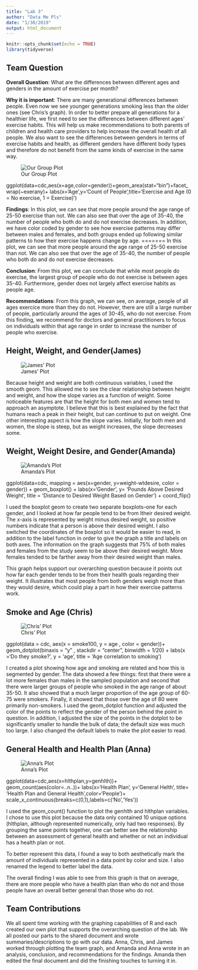 ```yaml
---
title: "Lab 3"
author: "Data Me Pls"
date: "1/30/2019"
output: html_document
---
```


```r
knitr::opts_chunk$set(echo = TRUE)
library(tidyverse)
```
## Team Question
__Overall Question__: What are the differences between different ages and genders in the amount of exercise per month?


__Why it is important__: There are many generational differences between people. Even now we see younger generations smoking less than 
                                          the older ones (see Chris's graph). In order to better prepare all generations for a healthier life, we first need to see 
                                          the differences between different ages' exercise habits. This will help us make recommendations to both parents of 
                                          children and health care providers to help increase the overall health of all people. We also want to see the differences
                                          between genders in terms of exercise habits and health, as different genders have different body types and therefore
                                          do not benefit from the same kinds of exercise in the same way.




![Our Group Plot](Plot/age_vs_exercise.png)

ggplot(data=cdc,aes(x=age,color=gender))+geom_area(stat="bin")+facet_wrap(~exerany)+
labs(x='Age',y='Count of People',title='Exercise and Age (0 = No exercise, 1 = Exercise)')


__Findings__: In this plot, we can see that more people around the age range of 25-50 exercise than not. 
We can also see that over the age of 35-40, the number of people who both do and do not exercise decreases. 
In addition, we have color coded by gender to see how exercise patterns may differ between males and females, and both groups ended up
following similar patterns to how their exercise happens change by age. 
=======
In this plot, we can see that more people around the age range of 25-50 exercise than not. We can also see that over the age of 35-40, the number of people who both do and do not exercise decreases.  


__Conclusion__: From this plot, we can conclude that while most people do exercise, the largest group of people who do not exercise is 
                           between ages 35-40. Furthermore, gender does not largely affect exercise habits as people age.


__Recommendations__: From this graph, we can see, on average, people of all ages exercice more than they do not. 
                                        However, there are still a large number of people, particularly around the ages of 30-45, who do not exercise. 
                                        From this finding, we recommend for doctors and general practitioners to focus on individuals within that age range 
                                        in order to increase the number of people who exercise. 



## Height, Weight, and Gender(James)
![James' Plot](Plot/height_vs_weight.png)

Because height and weight are both continuous variables, I used the smooth geom. 
This allowed me to see the clear relationship between height and weight, and how the slope varies as a function of weight.
 Some noticeable features are that the height for both men and women tend to approach an asymptote.
  I believe that this is best explained by the fact that humans reach a peak in their height, but can continue to put on weight. 
  One other interesting aspect is how the slope varies. Initially, for both men and women, the slope is steep, but as weight increases, 
  the slope decreases some.  

## Weight,  Weight Desire, and Gender(Amanda)
![Amanda's Plot](/Users/amandaliddle4/Desktop/amandaplot.png) 


ggplot(data=cdc, mapping = aes(x=gender, y=weight-wtdesire, color = gender)) + geom_boxplot() +
 labs(x='Gender', y= 'Pounds Above Desired Weight', title = 'Distance to Desired Weight Based on Gender') + 
 coord_flip()

I used the boxplot geom to create two separate boxplots--one for each gender, and I looked at how far people tend to be from
 Itheir desired weight. The x-axis is represented by weight minus desired weight, so positive numbers indicate that a person is above their 
 desired weight. I also switched the coordinates of the boxplot so it would be easier to read, in addition to the label function in order to give
 the graph a title and labels on both axes. 
 The information on the graph suggests that 75% of both males and females from the study seem to be above their desired weight.
 More females tended to be farther away from their desired weight than males.

 This graph helps support our overarching question because it points out how far each gender tends to be from their health goals regarding their weight.
 It illustrates that most people from both genders weigh more than they would desire, which could play a part in how their exercise patterns work.


## Smoke and Age (Chris)

![Chris' Plot](Plot/Chris' Plot.png)

 ggplot(data = cdc, aes(x = smoke100, y = age , color = gender))+ geom_dotplot(binaxis = "y" , stackdir = "center", binwidth = 1/20) + labs(x ='Do they smoke?', y = 'age', title = 'Age correlation to smoking')

I created a plot showing how age and smoking are related and how this is segmented by gender. 
The data showed a few things: first that there were a lot more females than males in the sampled population and 
second that there were larger groups of people who smoked in the age range of about 35-50. 
It also showed that a much larger proportion of the age group of 60-75 were smokers. 
Finally, it showed that those over the age of 80 were primarily non-smokers. 
I used the geom_dotplot function and adjusted the color of the points to reflect the gender of the person behind 
the point in question. In addition, I adjusted the size of the points in the dotplot to be significantly smaller to handle
 the bulk of data; the default size was much too large. I also changed the default labels to make the plot easier 
 to read.



## General Health and Health Plan (Anna)
![Anna's Plot](Plot/Anna's Plot.png) 

ggplot(data=cdc,aes(x=hlthplan,y=genhlth))+
      geom_count(aes(color=..n..))+
      labs(x='Health Plan', y='General Helth', title= 'Health Plan and General    Health',color='People')+
      scale_x_continuous(breaks=c(0,1),labels=c('No','Yes'))

I used the geom_count() function to plot the genhlth and hlthplan variables. I chose to use this plot because the data only contained 10 
unique options (hlthplan, although represented numerically, only had two responses). By grouping the same points together, one can better 
see the relationship between an assessment of general health and whether or not an individual has a health plan or not. 

To better represent this data, I found a way to both aesthetically mark the amount of individuals represented in a data point by color and size. 
I also renamed the legend to better label the data. 

The overall finding I was able to see from this graph is that on average, there are more people who have a health plan than who do not and 
those people have an overall better general than those who do not.


## Team Contributions

We all spent time working with the graphing capabilities of R and each created our own plot that supports the overarching question of the lab. 
We all posted our parts to the shared document and wrote summaries/descriptions to go with our data. Anna, Chris, and James worked through 
plotting the team graph, and Amanda and Anna wrote in an analysis, conclusion, and recommendations for the findings. Amanda then edited the 
final document and did the finishing touches to turning it in. 